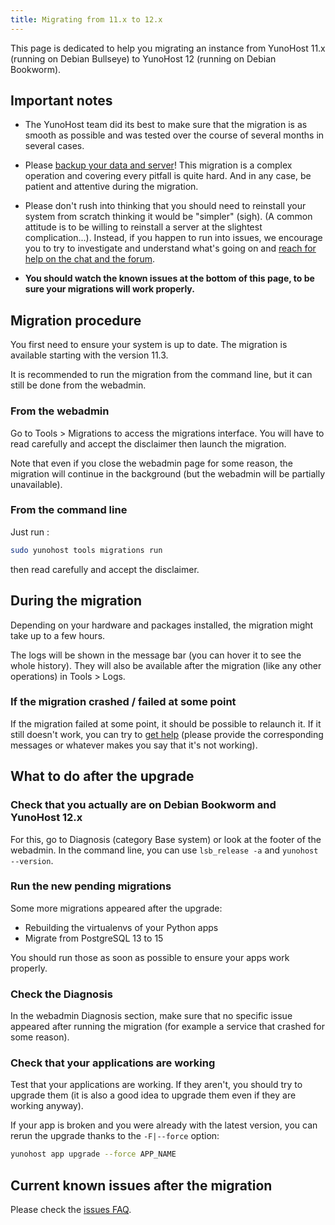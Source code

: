 ```yaml
---
title: Migrating from 11.x to 12.x
---
```


This page is dedicated to help you migrating an instance from YunoHost 11.x (running on Debian Bullseye) to YunoHost 12 (running on Debian Bookworm).

## Important notes

- The YunoHost team did its best to make sure that the migration is as smooth as possible and was tested over the course of several months in several cases.

- Please [backup your data and server](/category/backups)! This migration is a complex operation and covering every pitfall is quite hard. And in any case, be patient and attentive during the migration.

- Please don't rush into thinking that you should need to reinstall your system from scratch thinking it would be "simpler" (sigh). (A common attitude is to be willing to reinstall a server at the slightest complication...). Instead, if you happen to run into issues, we encourage you to try to investigate and understand what's going on and [reach for help on the chat and the forum](/community/help).

- **You should watch the known issues at the bottom of this page, to be sure your migrations will work properly.**

## Migration procedure

You first need to ensure your system is up to date. The migration is available starting with the version 11.3.

It is recommended to run the migration from the command line, but it can still be done from the webadmin.

### From the webadmin

Go to Tools > Migrations to access the migrations interface. You will have to read carefully and accept the disclaimer then launch the migration.

Note that even if you close the webadmin page for some reason, the migration will continue in the background (but the webadmin will be partially unavailable).

### From the command line

Just run :

```bash
sudo yunohost tools migrations run
```

then read carefully and accept the disclaimer.

## During the migration

Depending on your hardware and packages installed, the migration might take up to a few hours.

The logs will be shown in the message bar (you can hover it to see the whole history). They will also be available after the migration (like any other operations) in Tools > Logs.

### If the migration crashed / failed at some point

If the migration failed at some point, it should be possible to relaunch it. If it still doesn't work, you can try to [get help](/community/help) (please provide the corresponding messages or whatever makes you say that it's not working).

## What to do after the upgrade

### Check that you actually are on Debian Bookworm and YunoHost 12.x

For this, go to Diagnosis (category Base system) or look at the footer of the webadmin. In the command line, you can use `lsb_release -a` and `yunohost --version`.

### Run the new pending migrations

Some more migrations appeared after the upgrade:

- Rebuilding the virtualenvs of your Python apps
- Migrate from PostgreSQL 13 to 15

You should run those as soon as possible to ensure your apps work properly.

### Check the Diagnosis

In the webadmin Diagnosis section, make sure that no specific issue appeared after running the migration (for example a service that crashed for some reason).

### Check that your applications are working

Test that your applications are working. If they aren't, you should try to upgrade them (it is also a good idea to upgrade them even if they are working anyway).

If your app is broken and you were already with the latest version, you can rerun the upgrade thanks to the `-F|--force` option:

```bash
yunohost app upgrade --force APP_NAME
```

## Current known issues after the migration

Please check the [issues FAQ](/admin/admin_guide/upgrade/bullseye_bookworm/issues_faq/).
